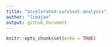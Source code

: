 ```yaml
---
title: "accelerated-survival-analysis"
author: "limajan"
output: github_document
---
```


```r
knitr::opts_chunk$set(echo = TRUE)
```



